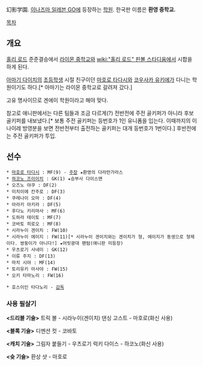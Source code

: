 幻影学園. [[이나즈마 일레븐 GO]]에 등장하는 [[학원]]. 한국판 이름은 '''환영 중학교.'''

[[목차]]

== 개요 ==

[[홀리 로드]] 준준결승에서 [[라이몬 중학교]]와 [[wiki:"홀리 로드" 핀볼 스타디움]]에서 시합을 하게 된다.

[[아마기 다이치]]의 [[초등학생]] 시절 친구이던 [[마호로 타다시]]와 [[코우사카 유키에]]가 다니는 학원이기도 하다.[* 아마기는 라이몬 중학교로 갈려져 갔다.]

고유 명사이므로 겐에이 학원이라고 해야 맞다.

참고로 애니판에서는 다른 팀들과 조금 다르게(?) 전반전에 주전 골키퍼가 아니라 후보 골키퍼를 내보냈다.[* 보통 주전 골키퍼는 등번호가 1인 유니폼을 입는다. 이때까지의 이나이레 방영분을 보면 전반전부터 출전하는 골키퍼는 대개 등번호가 1번이다.] 후반전에는 주전 골키퍼가 투입.

== 선수 ==
 * [[마호로 타다시]] : MF(9) - [[주장]] ★환영의 다라만가라스
 * [[하코노 즈이이치]] : GK(1) ★승부사 다이스맨
 * 오즈노 야쿠 : DF(2)
 * 미치이에 칸주로 : DF(3)
 * 쿠레나이 오마 : DF(4)
 * 아라키 아키라 : DF(5)
 * 후다노 키리마사 : MF(6)
 * 도하라 테이토 : MF(7)
 * 코바토 히로오 : MF(8)
 * 시라누이 겐이치 : FW(10)
 * 시라누이 에이지 : FW(11)[* 시라누이 겐이치와는 겐이치가 형, 에이지가 동생으로 형제이다. 쌍둥이가 아니다!] ★어릿광대 팬텀(애니판 미등장)
 * 우츠로기 사네미 : GK(12)
 * 이류 주지 : DF(13)
 * 마치 시야 : MF(14)
 * 토리유키 아사야 : FW(15)
 * 오키 타마노리 : FW(16)

 * 호스이인 타다노리 - [[감독]]
=== 사용 필살기 ===

'''<드리블 기술>'''
트릭 볼 - 시라누이(겐이치)
댄싱 고스트 - 마호로(화신 사용)

'''<블록 기술>'''
디멘션 컷 - 코바토

'''<캐치 기술>'''
그림자 붙들기 - 우츠로기
럭키 다이스 - 하코노(화신 사용)

'''<슛 기술>'''
환상 샷 - 마호로

